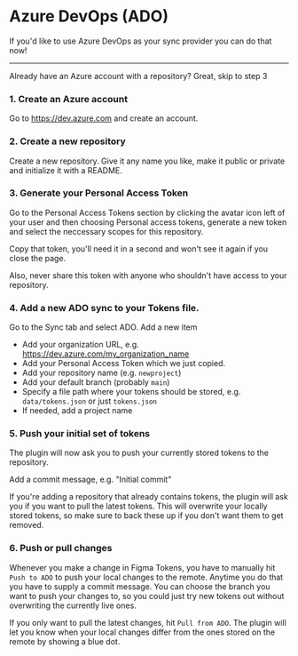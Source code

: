 # Azure DevOps (ADO)

If you'd like to use Azure DevOps as your sync provider you can do that now!

---


<Callout emoji="💡">
  Already have an Azure account with a repository? Great, skip to step 3
</Callout>

### 1. Create an Azure account

Go to https://dev.azure.com and create an account.

### 2. Create a new repository

Create a new repository. Give it any name you like, make it public or private and initialize it with a README.

### 3. Generate your Personal Access Token

Go to the Personal Access Tokens section by clicking the avatar icon left of your user and then choosing Personal access tokens, generate a new token and select the neccessary scopes for this repository.

Copy that token, you'll need it in a second and won't see it again if you close the page.

Also, never share this token with anyone who shouldn't have access to your repository.

### 4. Add a new ADO sync to your Tokens file.

Go to the Sync tab and select ADO. Add a new item

- Add your organization URL, e.g. https://dev.azure.com/my_organization_name
- Add your Personal Access Token which we just copied.
- Add your repository name (e.g. `newproject`)
- Add your default branch (probably `main`)
- Specify a file path where your tokens should be stored, e.g. `data/tokens.json` or just `tokens.json`
- If needed, add a project name

### 5. Push your initial set of tokens

The plugin will now ask you to push your currently stored tokens to the repository.

Add a commit message, e.g. "Initial commit"

If you're adding a repository that already contains tokens, the plugin will ask you if you want to pull the latest tokens. This will overwrite your locally stored tokens, so make sure to back these up if you don't want them to get removed.

### 6. Push or pull changes

Whenever you make a change in Figma Tokens, you have to manually hit `Push to ADO` to push your local changes to the remote. Anytime you do that you have to supply a commit message. You can choose the branch you want to push your changes to, so you could just try new tokens out without overwriting the currently live ones.

If you only want to pull the latest changes, hit `Pull from ADO`. The plugin will let you know when your local changes differ from the ones stored on the remote by showing a blue dot.
